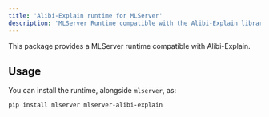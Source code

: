 ```yaml
---
title: 'Alibi-Explain runtime for MLServer'
description: 'MLServer Runtime compatible with the Alibi-Explain library'
---
```


This package provides a MLServer runtime compatible with Alibi-Explain.

## Usage

You can install the runtime, alongside `mlserver`, as:

```bash
pip install mlserver mlserver-alibi-explain
```
